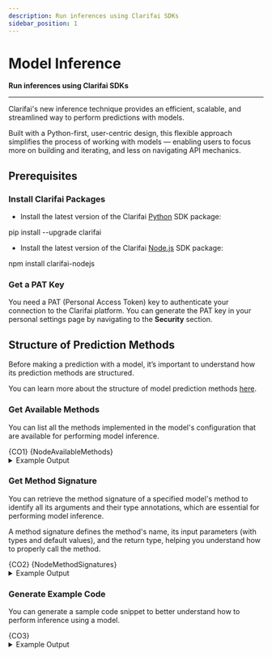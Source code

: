 ```yaml
---
description: Run inferences using Clarifai SDKs
sidebar_position: 1
---
```


# Model Inference

**Run inferences using Clarifai SDKs**
<hr />

Clarifai's new inference technique provides an efficient, scalable, and streamlined way to perform predictions with models. 

Built with a Python-first, user-centric design, this flexible approach simplifies the process of working with models — enabling users to focus more on building and iterating, and less on navigating API mechanics. 



## Prerequisites

### Install Clarifai Packages

- Install the latest version of the Clarifai [Python](https://github.com/Clarifai/clarifai-python/) SDK package:

<Tabs groupId="code">
<TabItem value="bash" label="Bash">
    <CodeBlock className="language-bash"> pip install --upgrade clarifai </CodeBlock>
</TabItem>
</Tabs>

- Install the latest version of the Clarifai [Node.js](https://github.com/Clarifai/clarifai-nodejs) SDK package:

<Tabs groupId="code">
<TabItem value="bash" label="Bash">
    <CodeBlock className="language-bash"> npm install clarifai-nodejs </CodeBlock>
</TabItem>
</Tabs>

### Get a PAT Key

You need a PAT (Personal Access Token) key to authenticate your connection to the Clarifai platform. You can generate the PAT key in your personal settings page by navigating to the **Security** section. 

## Structure of Prediction Methods

Before making a prediction with a model, it’s important to understand how its prediction methods are structured.

You can learn more about the structure of model prediction methods [here](https://docs.clarifai.com/compute/inference/#structure-of-prediction-methods).

### Get Available Methods

You can list all the methods implemented in the model's configuration that are available for performing model inference.

<Tabs groupId="code">
<TabItem value="python" label="Python SDK">
    <CodeBlock className="language-python">{CO1}</CodeBlock>
</TabItem>
<TabItem value="node.js" label="Node.js SDK">
    <CodeBlock className="language-javascript">{NodeAvailableMethods}</CodeBlock>
</TabItem>
</Tabs>

<details>
  <summary>Example Output</summary>
    <CodeBlock className="language-text">dict_keys(['predict', 'generate', 'chat'])</CodeBlock>
</details>

### Get Method Signature

You can retrieve the method signature of a specified model's method to identify all its arguments and their type annotations, which are essential for performing model inference. 

A method signature defines the method's name, its input parameters (with types and default values), and the return type, helping you understand how to properly call the method.

<Tabs groupId="code">
<TabItem value="python" label="Python SDK">
    <CodeBlock className="language-python">{CO2}</CodeBlock>
</TabItem>
<TabItem value="node.js" label="Node.js SDK">
    <CodeBlock className="language-javascript">{NodeMethodSignatures}</CodeBlock>
</TabItem>
</Tabs>

<details>
  <summary>Example Output</summary>
    <CodeBlock className="language-text">def predict(prompt: str, image: data_types.Image, images: Any, chat_history: Any, max_tokens: float = 512.0, temperature: float = 1.0, top_p: float = 0.8, reasoning_effort: str = '"low"') -> str:</CodeBlock>
</details>

### Generate Example Code

You can generate a sample code snippet to better understand how to perform inference using a model.

<Tabs groupId="code">
<TabItem value="python" label="Python SDK">
    <CodeBlock className="language-python">{CO3}</CodeBlock>
</TabItem>
</Tabs>

<details>
  <summary>Example Output</summary>
    <CodeBlock className="language-text">{CO4}</CodeBlock>
</details>


<DocCardList items={useCurrentSidebarCategory().items}/>